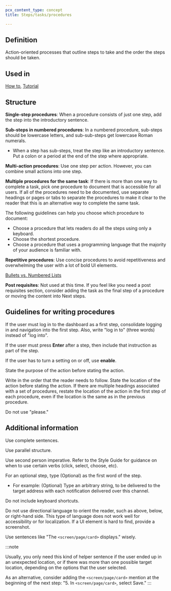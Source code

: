 ```yaml
---
pcx_content_type: concept
title: Steps/tasks/procedures

---
```


## Definition

Action-oriented processes that outline steps to take and the order the steps should be taken.

## Used in

[How to](/style-guide/documentation-content-strategy/content-types/how-to/), [Tutorial](/style-guide/documentation-content-strategy/content-types/tutorial/)

## Structure

**Single-step procedures**: When a procedure consists of just one step, add the step into the introductory sentence.

**Sub-steps in numbered procedures**: In a numbered procedure, sub-steps should be lowercase letters, and sub-sub-steps get lowercase Roman numerals.

* When a step has sub-steps, treat the step like an introductory sentence. Put a colon or a period at the end of the step where appropriate.

**Multi-action procedures**: Use one step per action. However, you can combine small actions into one step.

**Multiple procedures for the same task**: If there is more than one way to complete a task, pick one procedure to document that is accessible for all users. If all of the procedures need to be documented, use separate headings or pages or tabs to separate the procedures to make it clear to the reader that this is an alternative way to complete the same task.

The following guidelines can help you choose which procedure to document:

* Choose a procedure that lets readers do all the steps using only a keyboard.
* Choose the shortest procedure.
* Choose a procedure that uses a programming language that the majority of your audience is familiar with.

**Repetitive procedures**: Use concise procedures to avoid repetitiveness and overwhelming the user with a lot of bold UI elements.

[Bullets vs. Numbered Lists](/style-guide/formatting/structure/lists/)

**Post requisites**: Not used at this time. If you feel like you need a post requisites section, consider adding the task as the final step of a procedure or moving the content into Next steps.

## Guidelines for writing procedures

If the user must log in to the dashboard as a first step, consolidate logging in and navigation into the first step. Also, write "log in to" (three words) instead of "log into".

If the user must press **Enter** after a step, then include that instruction as part of the step.

If the user has to turn a setting on or off, use **enable**.

State the purpose of the action before stating the action.

Write in the order that the reader needs to follow. State the location of the action before stating the action. If there are multiple headings associated with a set of procedures, restate the location of the action in the first step of each procedure, even if the location is the same as in the previous procedure.

Do not use "please."

## Additional information

Use complete sentences.

Use parallel structure.

Use second person imperative. Refer to the Style Guide for guidance on when to use certain verbs (click, select, choose, etc).

For an optional step, type (Optional) as the first word of the step.

* For example: (Optional) Type an arbitrary string, to be delivered to the target address with each notification delivered over this channel.

Do not include keyboard shortcuts.

Do not use directional language to orient the reader, such as above, below, or right-hand side. This type of language does not work well for accessibility or for localization. If a UI element is hard to find, provide a screenshot.

Use sentences like "The `<screen/page/card>` displays." wisely.

:::note

Usually, you only need this kind of helper sentence if the user ended up in an unexpected location, or if there was more than one possible target location, depending on the options that the user selected.

As an alternative, consider adding the `<screen/page/card>` mention at the beginning of the next step: "5. In `<screen/page/card>`, select Save." 
:::
